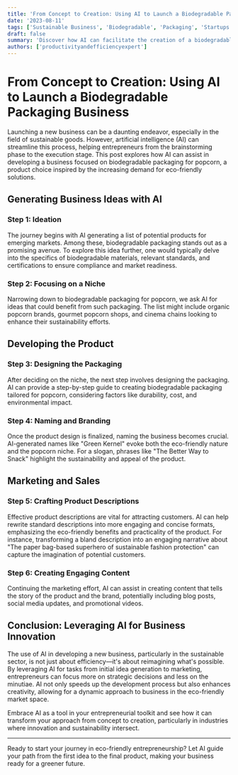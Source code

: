 ```yaml
---
title: 'From Concept to Creation: Using AI to Launch a Biodegradable Packaging Business'
date: '2023-08-11'
tags: ['Sustainable Business', 'Biodegradable', 'Packaging', 'Startups', 'AI Technology']
draft: false
summary: 'Discover how AI can facilitate the creation of a biodegradable packaging business, from generating initial product ideas to crafting engaging product descriptions.'
authors: ['productivityandefficiencyexpert']
---
```


# From Concept to Creation: Using AI to Launch a Biodegradable Packaging Business

Launching a new business can be a daunting endeavor, especially in the field of sustainable goods. However, artificial intelligence (AI) can streamline this process, helping entrepreneurs from the brainstorming phase to the execution stage. This post explores how AI can assist in developing a business focused on biodegradable packaging for popcorn, a product choice inspired by the increasing demand for eco-friendly solutions.

## Generating Business Ideas with AI

### Step 1: Ideation
The journey begins with AI generating a list of potential products for emerging markets. Among these, biodegradable packaging stands out as a promising avenue. To explore this idea further, one would typically delve into the specifics of biodegradable materials, relevant standards, and certifications to ensure compliance and market readiness.

### Step 2: Focusing on a Niche
Narrowing down to biodegradable packaging for popcorn, we ask AI for ideas that could benefit from such packaging. The list might include organic popcorn brands, gourmet popcorn shops, and cinema chains looking to enhance their sustainability efforts.

## Developing the Product

### Step 3: Designing the Packaging
After deciding on the niche, the next step involves designing the packaging. AI can provide a step-by-step guide to creating biodegradable packaging tailored for popcorn, considering factors like durability, cost, and environmental impact.

### Step 4: Naming and Branding
Once the product design is finalized, naming the business becomes crucial. AI-generated names like "Green Kernel" evoke both the eco-friendly nature and the popcorn niche. For a slogan, phrases like "The Better Way to Snack" highlight the sustainability and appeal of the product.

## Marketing and Sales

### Step 5: Crafting Product Descriptions
Effective product descriptions are vital for attracting customers. AI can help rewrite standard descriptions into more engaging and concise formats, emphasizing the eco-friendly benefits and practicality of the product. For instance, transforming a bland description into an engaging narrative about "The paper bag-based superhero of sustainable fashion protection" can capture the imagination of potential customers.

### Step 6: Creating Engaging Content
Continuing the marketing effort, AI can assist in creating content that tells the story of the product and the brand, potentially including blog posts, social media updates, and promotional videos.

## Conclusion: Leveraging AI for Business Innovation

The use of AI in developing a new business, particularly in the sustainable sector, is not just about efficiency—it's about reimagining what's possible. By leveraging AI for tasks from initial idea generation to marketing, entrepreneurs can focus more on strategic decisions and less on the minutiae. AI not only speeds up the development process but also enhances creativity, allowing for a dynamic approach to business in the eco-friendly market space.

Embrace AI as a tool in your entrepreneurial toolkit and see how it can transform your approach from concept to creation, particularly in industries where innovation and sustainability intersect.

---

Ready to start your journey in eco-friendly entrepreneurship? Let AI guide your path from the first idea to the final product, making your business ready for a greener future.
